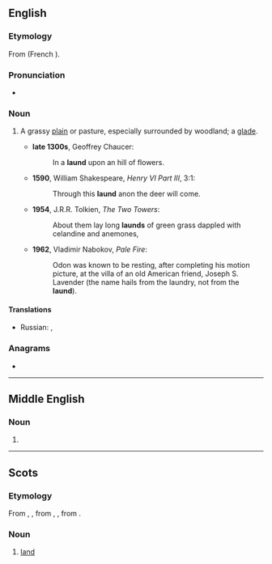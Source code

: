 ==English==

===Etymology===
From {{der|en|fro|launde||wooded area}} (French {{m|fro|lande}}).

===Pronunciation===
* {{IPA|/lɔːnd/|lang=en}}

===Noun===
{{en-noun}}

# {{lb|en|archaic}} A grassy [[plain]] or pasture, especially surrounded by woodland; a [[glade]].
#* '''late 1300s''', Geoffrey Chaucer:
#*: In a '''laund''' upon an hill of flowers.
#* '''1590''', William Shakespeare, ''Henry VI Part III'', 3:1:
#*: Through this '''laund''' anon the deer will come.
#* '''1954''', J.R.R. Tolkien, ''The Two Towers'':
#*: About them lay long '''launds''' of green grass dappled with celandine and anemones,
#* '''1962''', Vladimir Nabokov, ''Pale Fire'':
#*: Odon was known to be resting, after completing his motion picture, at the villa of an old American friend, Joseph S. Lavender (the name hails from the laundry, not from the '''laund''').

====Translations====
{{trans-top|grassy plain or pasture}}
* Russian: {{t+|ru|поля́на}}, {{t+|ru|лужа́йка}}
{{trans-mid}}
{{trans-bottom}}

===Anagrams===
* {{anagrams|en|a=adlnu|Lunda|dunal|ulnad}}

----

==Middle English==

===Noun===
{{head|enm|noun}}

# {{alternative form of|lang=enm|lond}}

----

==Scots==

===Etymology===
From {{inh|sco|enm|lond}}, {{m|enm|land}}, from {{inh|sco|ang|land}}, {{m|ang|lond}}, from {{inh|sco|gem-pro|*landą}}.

===Noun===
{{sco-noun}}

# [[land]]